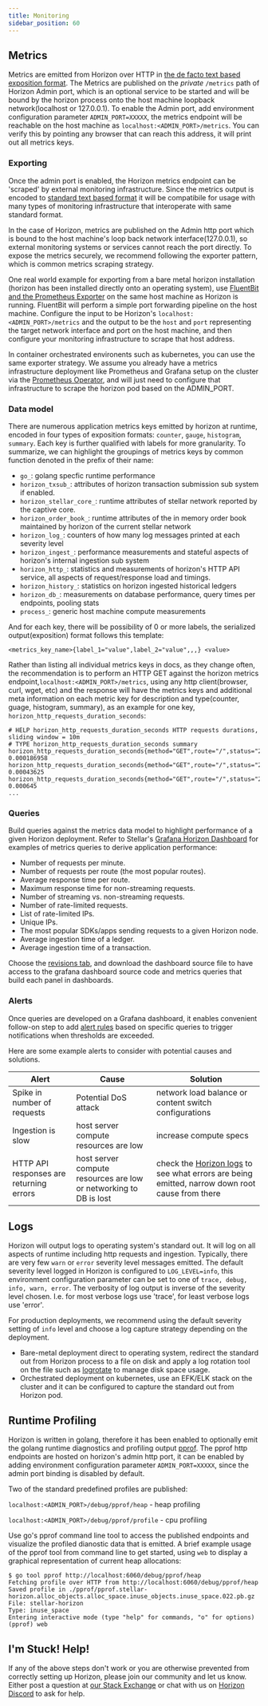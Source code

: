 ```yaml
---
title: Monitoring
sidebar_position: 60
---
```



## Metrics

Metrics are emitted from Horizon over HTTP in [the de facto text based exposition format](https://github.com/prometheus/docs/blob/main/content/docs/instrumenting/exposition_formats.md#text-based-format). The Metrics are published on the _private_ `/metrics` path of Horizon Admin port, which is an optional service to be started and will be bound by the horizon process onto the host machine loopback network(localhost or 127.0.0.1). To enable the Admin port, add environment configuration parameter `ADMIN_PORT=XXXXX`, the metrics endpoint will be reachable on the host machine as `localhost:<ADMIN_PORT>/metrics`. You can verify this by pointing any browser that can reach this address, it will print out all metrics keys.

### Exporting

Once the admin port is enabled, the Horizon metrics endpoint can be 'scraped' by external monitoring infrastructure. Since the metrics output is encoded to [standard text based format](https://github.com/prometheus/docs/blob/main/content/docs/instrumenting/exposition_formats.md#text-based-format) it will be compatibile for usage with many types of monitoring infrastructure that interoperate with same standard format.

In the case of Horizon, metrics are published on the Admin http port which is bound to the host machine's loop back network interface(127.0.0.1), so external monitoring systems or services cannot reach the port directly. To expose the metrics securely, we recommend following the exporter pattern, which is common metrics scraping strategy.

One real world example for exporting from a bare metal horizon installation (horizon has been installed directly onto an operating system), use [FluentBit and the Prometheus Exporter](https://docs.fluentbit.io/manual/pipeline/outputs/prometheus-exporter) on the same host machine as Horizon is running. FluentBit will perform a simple port forwarding pipeline on the host machine. Configure the input to be Horizon's `localhost:<ADMIN_PORT>/metrics` and the output to be the `host` and `port` representing the target network interface and port on the host machine, and then configure your monitoring infrastructure to scrape that host address.

In container orchestrated environents such as kubernetes, you can use the same exporter strategy. We assume you already have a metrics infrastructure deployment like Prometheus and Grafana setup on the cluster via the [Prometheus Operator](https://github.com/prometheus-operator/prometheus-operator), and will just need to configure that infrastructure to scrape the horizon pod based on the ADMIN_PORT.

### Data model

There are numerous application metrics keys emitted by horizon at runtime, encoded in four types of exposition formats: `counter`, `gauge`, `histogram`, `summary`. Each key is further qualified with labels for more granularity. To summarize, we can highlight the groupings of metrics keys by common function denoted in the prefix of their name:

- `go_`: golang specfic runtime performance
- `horizon_txsub_`: attributes of horizon transaction submission sub system if enabled.
- `horizon_stellar_core_`: runtime attributes of stellar network reported by the captive core.
- `horizon_order_book_`: runtime attributes of the in memory order book maintained by horizon of the current stellar network
- `horizon_log_`: counters of how many log messages printed at each severity level
- `horizon_ingest_`: performance measurements and stateful aspects of horizon's internal ingestion sub system
- `horizon_http_`: statistics and measurements of horizon's HTTP API service, all aspects of request/response load and timings.
- `horizon_history_`: statistics on horizon ingested historical ledgers
- `horizon_db_`: measurements on database performance, query times per endpoints, pooling stats
- `process_`: generic host machine compute measurements

And for each key, there will be possibility of 0 or more labels, the serialized output(exposition) format follows this template:

```
<metrics_key_name>{label_1="value",label_2="value",,,} <value>
```

Rather than listing all individual metrics keys in docs, as they change often, the recommendation is to perform an HTTP GET against the horizon metrics endpoint,`localhost:<ADMIN_PORT>/metrics`, using any http client(browser, curl, wget, etc) and the response will have the metrics keys and additional meta information on each metric key for description and type(counter, guage, histogram, summary), as an example for one key, `horizon_http_requests_duration_seconds`:

```
# HELP horizon_http_requests_duration_seconds HTTP requests durations, sliding window = 10m
# TYPE horizon_http_requests_duration_seconds summary
horizon_http_requests_duration_seconds{method="GET",route="/",status="200",streaming="false",quantile="0.5"} 0.000186958
horizon_http_requests_duration_seconds{method="GET",route="/",status="200",streaming="false",quantile="0.9"} 0.00043625
horizon_http_requests_duration_seconds{method="GET",route="/",status="200",streaming="false",quantile="0.99"} 0.000645
...

```

### Queries

Build queries against the metrics data model to highlight performance of a given Horizon deployment. Refer to Stellar's [Grafana Horizon Dashboard](https://grafana.com/grafana/dashboards/13793-stellar-horizon/) for examples of metrics queries to derive application performance:

- Number of requests per minute.
- Number of requests per route (the most popular routes).
- Average response time per route.
- Maximum response time for non-streaming requests.
- Number of streaming vs. non-streaming requests.
- Number of rate-limited requests.
- List of rate-limited IPs.
- Unique IPs.
- The most popular SDKs/apps sending requests to a given Horizon node.
- Average ingestion time of a ledger.
- Average ingestion time of a transaction.

Choose the [revisions tab](https://grafana.com/grafana/dashboards/13793-stellar-horizon/?tab=revisions), and download the dashboard source file to have access to the grafana dashboard source code and metrics queries that build each panel in dashboards.

### Alerts

Once queries are developed on a Grafana dashboard, it enables convenient follow-on step to add [alert rules](https://grafana.com/docs/grafana/latest/alerting/alerting-rules/create-grafana-managed-rule/) based on specific queries to trigger notifications when thresholds are exceeded.

Here are some example alerts to consider with potential causes and solutions.

| Alert | Cause | Solution |
| --- | --- | --- |
| Spike in number of requests | Potential DoS attack | network load balance or content switch configurations |
| Ingestion is slow | host server compute resources are low | increase compute specs |
| HTTP API responses are returning errors | host server compute resources are low or networking to DB is lost | check the [Horizon logs](#logs) to see what errors are being emitted, narrow down root cause from there |

## Logs

Horizon will output logs to operating system's standard out. It will log on all aspects of runtime including http requests and ingestion. Typically, there are very few `warn` or `error` severity level messages emitted. The default severity level logged in Horizon is configured to `LOG_LEVEL=info`, this environment configuration parameter can be set to one of `trace, debug, info, warn, error`. The verbosity of log output is inverse of the severity level chosen. I.e. for most verbose logs use 'trace', for least verbose logs use 'error'.

For production deployments, we recommend using the default severity setting of `info` level and choose a log capture strategy depending on the deployment.

- Bare-metal deployment direct to operating system, redirect the standard out from Horizon process to a file on disk and apply a log rotation tool on the file such as [logrotate](https://man7.org/linux/man-pages/man8/logrotate.8.html) to manage disk space usage.
- Orchestrated deployment on kubernetes, use an EFK/ELK stack on the cluster and it can be configured to capture the standard out from Horizon pod.

## Runtime Profiling

Horizon is written in golang, therefore it has been enabled to optionally emit the golang runtime diagnostics and profiling output [pprof](https://go.dev/doc/diagnostics). The pprof http endpoints are hosted on horizon's admin http port, it can be enabled by adding environment configuration parameter `ADMIN_PORT=XXXXX`, since the admin port binding is disabled by default.

Two of the standard predefined profiles are published:

`localhost:<ADMIN_PORT>/debug/pprof/heap` - heap profiling

`localhost:<ADMIN_PORT>/debug/pprof/profile` - cpu profiling

Use go's pprof command line tool to access the published endpoints and visualize the profiled dianostic data that is emitted. A brief example usage of the pprof tool from command line to get started, using `web` to display a graphical representation of current heap allocations:

```
$ go tool pprof http://localhost:6060/debug/pprof/heap
Fetching profile over HTTP from http://localhost:6060/debug/pprof/heap
Saved profile in ./pprof/pprof.stellar-horizon.alloc_objects.alloc_space.inuse_objects.inuse_space.022.pb.gz
File: stellar-horizon
Type: inuse_space
Entering interactive mode (type "help" for commands, "o" for options)
(pprof) web
```

## I'm Stuck! Help!

If any of the above steps don't work or you are otherwise prevented from correctly setting up Horizon, please join our community and let us know. Either post a question at [our Stack Exchange](https://stellar.stackexchange.com/) or chat with us on [Horizon Discord](https://discord.com/channels/897514728459468821/912466080960766012) to ask for help.
